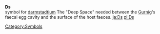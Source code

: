 '''Ds'''<br>{{chemistry}} symbol for [[darmstadtium]]
The "Deep Space" needed between the [[Gurnig]]'s faecal egg cavity and the surface of the host faeces.
[[Category:Symbols]]
[[ja:Ds]]
[[pl:Ds]]